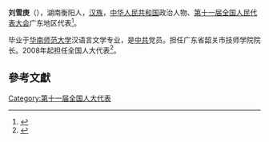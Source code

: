 '''刘雪庚'''（{{bd|1954年||}}），湖南衡阳人，[[汉族|汉族]]，[[中华人民共和国|中华人民共和国]]政治人物、[[第十一届全国人民代表大会|第十一届全国人民代表大会]]广东地区代表<ref>{{cite web|author=新华网|title=第十一届全国人大代表|url=http://news.xinhuanet.com/ziliao/2008-03/03/content_7708230.htm?node=36628|publisher=新华网|accessdate=2014-01-07|archive-date=2014-01-10|archive-url=https://web.archive.org/web/20140110211415/http://news.xinhuanet.com/ziliao/2008-03/03/content_7708230.htm?node=36628|dead-url=no}}</ref>。

毕业于[[华南师范大学|华南师范大学]]汉语言文学专业，是[[中共|中共]]党员。担任广东省韶关市技师学院院长。2008年起担任全国人大代表<ref>{{cite news|title=全国人大代表信息-刘雪庚|url=http://210.82.31.1:8084/delegate/viewDelegate.action?dbid=111817|accessdate=2013-04-05|newspaper=全国人大网|archive-url=https://web.archive.org/web/20140522052006/http://www.npc.gov.cn/delegate/viewDelegate.action?dbid=111817|archive-date=2014-05-22|dead-url=yes}}</ref>。

==參考文獻==
{{reflist}}
[[Category:第十一届全国人大代表|Category:第十一届全国人大代表]]